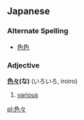 ==Japanese==
===Alternate Spelling===
*[[色色]]
===Adjective===
'''[[色]][[々]](な)''' (いろいろ, iroiro)

#[[various]]

[[pl:色々]]